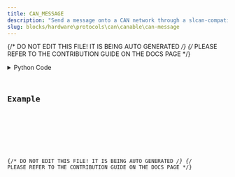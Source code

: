 ```yaml
---
title: CAN_MESSAGE
description: "Send a message onto a CAN network through a slcan-compatible USB-to-CAN adapter."
slug: blocks/hardware\protocols\can\canable\can-message
---
```


{/* DO NOT EDIT THIS FILE! IT IS BEING AUTO GENERATED */}
{/* PLEASE REFER TO THE CONTRIBUTION GUIDE ON THE DOCS PAGE */}


<PythonDocsDisplay docstring={docstring} />
<details>
<summary>Python Code</summary>



<Code code={pythonCode} lang="py" wrap theme="dracula" />

[Find this Flojoy Block on GitHub](https://github.com/flojoy-ai/blocks/blob/main/blocks/HARDWARE\PROTOCOLS\CAN\CANABLE\CAN_MESSAGE/CAN_MESSAGE.py)

</details>

## Example


<GetHelpWidget />


<AppDisplay app={app} blockName="CAN_MESSAGE" client:visible />


<Example />

{/* DO NOT EDIT THIS FILE! IT IS BEING AUTO GENERATED */}
{/* PLEASE REFER TO THE CONTRIBUTION GUIDE ON THE DOCS PAGE */}
